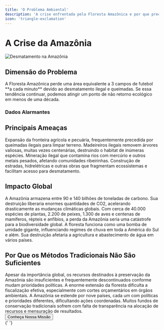 ```yaml
---
title: 'O Problema Ambiental'
description: 'A crise enfrentada pela Floresta Amazônica e por que precisamos agir agora'
icon: 'triangle-exclamation'
---
```


# A Crise da Amazônia

<img
  className="rounded-lg"
  src="/images/amazon-deforestation.jpg"
  alt="Desmatamento na Amazônia"
/>

## Dimensão do Problema

<Warning>
  A Floresta Amazônica perde uma área equivalente a 3 campos de futebol **a cada
  minuto** devido ao desmatamento ilegal e queimadas. Se essa tendência
  continuar, podemos atingir um ponto de não retorno ecológico em menos de uma
  década.
</Warning>

### Dados Alarmantes

<Statistics>
  <Statistic
    title="17%"
    description="da floresta já foi destruída nos últimos 50 anos"
  />
  <Statistic
    title="20-25%"
    description="é o limiar estimado para o ponto de não retorno"
  />
  <Statistic
    title="10%"
    description="das espécies conhecidas do planeta vivem na Amazônia"
  />
  <Statistic
    title="~1 milhão"
    description="de povos indígenas dependem da floresta"
  />
</Statistics>

## Principais Ameaças

<CardGroup cols={2}>
  <Card title="Agropecuária" icon="cow">
    Expansão da fronteira agrícola e pecuária, frequentemente precedida por
    queimadas ilegais para limpar terreno.
  </Card>
  <Card title="Extração Ilegal" icon="axe">
    Madeireiros ilegais removem árvores valiosas, muitas vezes centenárias,
    destruindo o habitat de inúmeras espécies.
  </Card>
  <Card title="Garimpo" icon="hammer">
    Mineração ilegal que contamina rios com mercúrio e outros metais pesados,
    afetando comunidades ribeirinhas.
  </Card>
  <Card title="Infraestrutura" icon="road">
    Construção de estradas, hidrelétricas e outras obras que fragmentam
    ecossistemas e facilitam acesso para desmatamento.
  </Card>
</CardGroup>

## Impacto Global

<Tabs>
  <Tab title="Clima">
    A Amazônia armazena entre 90 e 140 bilhões de toneladas de carbono. Sua
    destruição liberaria enormes quantidades de CO2, acelerando drasticamente as
    mudanças climáticas globais.
  </Tab>
  <Tab title="Biodiversidade">
    Com cerca de 40.000 espécies de plantas, 2.200 de peixes, 1.300 de aves e
    centenas de mamíferos, répteis e anfíbios, a perda da Amazônia seria uma
    catástrofe para a biodiversidade global.
  </Tab>
  <Tab title="Ciclo da Água">
    A floresta funciona como uma bomba de umidade gigante, influenciando regimes
    de chuva em toda a América do Sul e além. Sua destruição afetaria a
    agricultura e abastecimento de água em vários países.
  </Tab>
</Tabs>

## Por Que os Métodos Tradicionais Não São Suficientes

<AccordionGroup>
  <Accordion title="Falta de Financiamento Adequado">
    Apesar da importância global, os recursos destinados à preservação da
    Amazônia são insuficientes e frequentemente descontinuados conforme mudam
    prioridades políticas.
  </Accordion>
  <Accordion title="Desafios de Fiscalização">
    A enorme extensão da floresta dificulta a fiscalização efetiva,
    especialmente com cortes orçamentários em órgãos ambientais.
  </Accordion>
  <Accordion title="Complexidade Jurisdicional">
    A Amazônia se estende por nove países, cada um com políticas e prioridades
    diferentes, dificultando ações coordenadas.
  </Accordion>
  <Accordion title="Falta de Transparência">
    Muitos fundos de conservação tradicionais sofrem com falta de transparência
    na alocação de recursos e mensuração de resultados.
  </Accordion>
</AccordionGroup>

<div className="mt-8">
  <Button href="/introducao/nossa-missao" variant="primary">
    Conheça Nossa Missão
  </Button>
</div>{' '}
